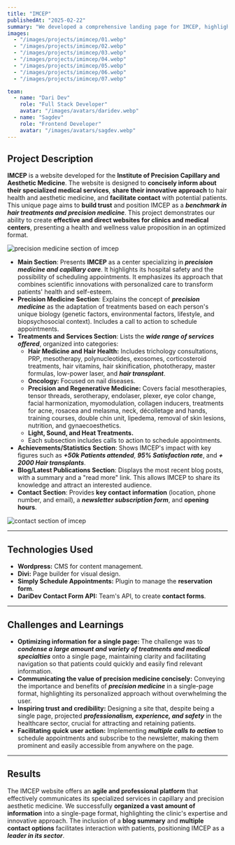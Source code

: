 ```yaml
---
title: "IMCEP"
publishedAt: "2025-02-22"
summary: "We developed a comprehensive landing page for IMCEP, highlighting their hair treatments and precision medicine to attract and connect with potential patients."
images:
  - "/images/projects/imimcep/01.webp"
  - "/images/projects/imimcep/02.webp"
  - "/images/projects/imimcep/03.webp"
  - "/images/projects/imimcep/04.webp"
  - "/images/projects/imimcep/05.webp"
  - "/images/projects/imimcep/06.webp"
  - "/images/projects/imimcep/07.webp"

team:
  - name: "Dari Dev"
    role: "Full Stack Developer"
    avatar: "/images/avatars/daridev.webp"
  - name: "Sagdev"
    role: "Frontend Developer"
    avatar: "/images/avatars/sagdev.webp"
---
```

## Project Description

**IMCEP** is a website developed for the **Institute of Precision Capillary and Aesthetic Medicine**. The website is designed to **concisely inform about their specialized medical services**, **share their innovative approach** to hair health and aesthetic medicine, and **facilitate contact** with potential patients. This unique page aims to **build trust** and position IMCEP as a **_benchmark in hair treatments and precision medicine_**. This project demonstrates our ability to create **effective and direct websites for clinics and medical centers**, presenting a health and wellness value proposition in an optimized format.

![precision medicine section of imcep](/images/projects/imimcep/03.webp)

* **Main Section**: Presents **IMCEP** as a center specializing in **_precision medicine and capillary care_**. It highlights its hospital safety and the possibility of scheduling appointments. It emphasizes its approach that combines scientific innovations with personalized care to transform patients' health and self-esteem.
* **Precision Medicine Section**: Explains the concept of **_precision medicine_** as the adaptation of treatments based on each person's unique biology (genetic factors, environmental factors, lifestyle, and biopsychosocial context). Includes a call to action to schedule appointments.
* **Treatments and Services Section**: Lists the **_wide range of services offered_**, organized into categories:
    * **Hair Medicine and Hair Health:** Includes trichology consultations, PRP, mesotherapy, polynucleotides, exosomes, corticosteroid treatments, hair vitamins, hair skinification, phototherapy, master formulas, low-power laser, and **_hair transplant_**.
    * **Oncology:** Focused on nail diseases.
    * **Precision and Regenerative Medicine:** Covers facial mesotherapies, tensor threads, serotherapy, endolaser, plexer, eye color change, facial harmonization, myomodulation, collagen inducers, treatments for acne, rosacea and melasma, neck, décolletage and hands, training courses, double chin unit, lipedema, removal of skin lesions, nutrition, and gynaecoesthetics.
    * **Light, Sound, and Heat Treatments.**
    * Each subsection includes calls to action to schedule appointments.
* **Achievements/Statistics Section**: Shows IMCEP's impact with key figures such as **_+50k Patients attended_**, **_95% Satisfaction rate_**, and **_+ 2000 Hair transplants_**.
* **Blog/Latest Publications Section**: Displays the most recent blog posts, with a summary and a "read more" link. This allows IMCEP to share its knowledge and attract an interested audience.
* **Contact Section**: Provides **key contact information** (location, phone number, and email), a **_newsletter subscription form_**, and **opening hours**.

![contact section of imcep](/images/projects/imimcep/04.webp)

---

## Technologies Used

* **Wordpress:** CMS for content management.
* **Divi:** Page builder for visual design.
* **Simply Schedule Appointments:** Plugin to manage the **reservation form**.
* **DariDev Contact Form API:** Team's API, to create **contact forms**.

---

## Challenges and Learnings

* **Optimizing information for a single page:** The challenge was to **_condense a large amount and variety of treatments and medical specialties_** onto a single page, maintaining clarity and facilitating navigation so that patients could quickly and easily find relevant information.
* **Communicating the value of precision medicine concisely:** Conveying the importance and benefits of **_precision medicine_** in a single-page format, highlighting its personalized approach without overwhelming the user.
* **Inspiring trust and credibility:** Designing a site that, despite being a single page, projected **_professionalism, experience, and safety_** in the healthcare sector, crucial for attracting and retaining patients.
* **Facilitating quick user action:** Implementing **_multiple calls to action_** to schedule appointments and subscribe to the newsletter, making them prominent and easily accessible from anywhere on the page.

---

## Results

The IMCEP website offers an **agile and professional platform** that effectively communicates its specialized services in capillary and precision aesthetic medicine. We successfully **organized a vast amount of information** into a single-page format, highlighting the clinic's expertise and innovative approach. The inclusion of a **blog summary** and **multiple contact options** facilitates interaction with patients, positioning IMCEP as a **_leader in its sector_**.